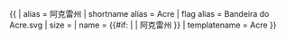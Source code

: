 {{ {{{1<noinclude>|country showdata</noinclude>}}}
| alias = 阿克雷州
| shortname alias = Acre
| flag alias = Bandeira do Acre.svg
| size = {{{size|}}}
| name = {{#if: {{{name|}}} | {{{name|}}} | 阿克雷州 }}
<noinclude>
| templatename = Acre
</noinclude>
}}<noinclude>
</noinclude>